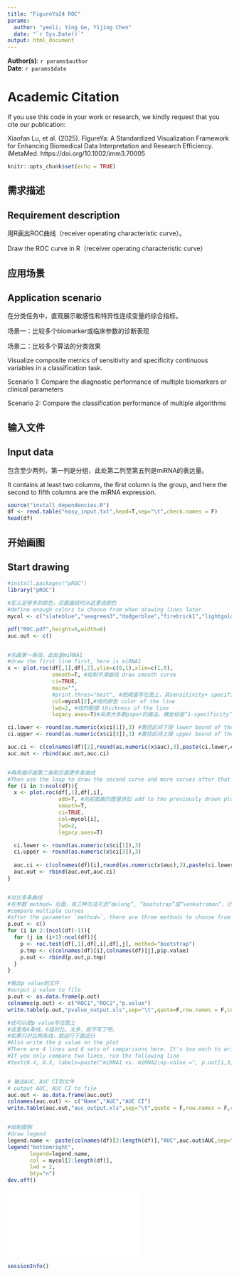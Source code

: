 ```yaml
---
title: "FigureYa24 ROC"
params:
  author: "yeoli; Ying Ge, Yijing Chen"
  date: "`r Sys.Date()`"
output: html_document
---
```


**Author(s)**: `r params$author`  
**Date**: `r params$date`  


# Academic Citation
If you use this code in your work or research, we kindly request that you cite our publication:

Xiaofan Lu, et al. (2025). FigureYa: A Standardized Visualization Framework for Enhancing Biomedical Data Interpretation and Research Efficiency. iMetaMed. https://doi.org/10.1002/imm3.70005


```r
knitr::opts_chunk$set(echo = TRUE)
```

## 需求描述
## Requirement description

用R画出ROC曲线（receiver operating characteristic curve）。

Draw the ROC curve in R（receiver operating characteristic curve）

## 应用场景
## Application scenario

在分类任务中，直观展示敏感性和特异性连续变量的综合指标。

场景一：比较多个biomarker或临床参数的诊断表现

场景二：比较多个算法的分类效果

Visualize composite metrics of sensitivity and specificity continuous variables in a classification task.

Scenario 1: Compare the diagnostic performance of multiple biomarkers or clinical parameters

Scenario 2: Compare the classification performance of multiple algorithms

## 输入文件
## Input data

包含至少两列，第一列是分组，此处第二列至第五列是miRNA的表达量。

It contains at least two columns, the first column is the group, and here the second to fifth columns are the miRNA expression.

```r
source("install_dependencies.R")
df <- read.table("easy_input.txt",head=T,sep="\t",check.names = F)
head(df)
```

## 开始画图
## Start drawing

```r
#install.packages("pROC")
library("pROC")

#定义足够多的颜色，后面画线时从这里选颜色
#define enough colors to choose from when drawing lines later.
mycol <- c("slateblue","seagreen3","dodgerblue","firebrick1","lightgoldenrod","magenta","orange2")

pdf("ROC.pdf",height=6,width=6)
auc.out <- c()


#先画第一条线，此处是miRNA1
#draw the first line first, here is miRNA1
x <- plot.roc(df[,1],df[,2],ylim=c(0,1),xlim=c(1,0),
              smooth=T, #绘制平滑曲线 draw smooth curve
              ci=TRUE, 
              main="",
              #print.thres="best", #把阈值写在图上，其sensitivity+ specificity之和最大 write the threshold on the graph with the sum of its sensitivity and specificity maximized
              col=mycol[2],#线的颜色 color of the line
              lwd=2, #线的粗细 thickness of the line
              legacy.axes=T)#采用大多数paper的画法，横坐标是“1-specificity”，从0到1 adopt the way most papers are drawn, the horizontal coordinate is "1-specificity", from 0 to 1.

ci.lower <- round(as.numeric(x$ci[1]),3) #置信区间下限 lower bound of the confidence interval
ci.upper <- round(as.numeric(x$ci[3]),3) #置信区间上限 upper bound of the confidence interval

auc.ci <- c(colnames(df)[2],round(as.numeric(x$auc),3),paste(ci.lower,ci.upper,sep="-"))
auc.out <- rbind(auc.out,auc.ci)


#再用循环画第二条和后面更多条曲线
#Then use the loop to draw the second curve and more curves after that
for (i in 3:ncol(df)){
  x <- plot.roc(df[,1],df[,i],
                add=T, #向前面画的图里添加 add to the previously drawn plot
                smooth=T,
                ci=TRUE,
                col=mycol[i],
                lwd=2,
                legacy.axes=T)

  ci.lower <- round(as.numeric(x$ci[1]),3)
  ci.upper <- round(as.numeric(x$ci[3]),3)
  
  auc.ci <- c(colnames(df)[i],round(as.numeric(x$auc),3),paste(ci.lower,ci.upper,sep="-"))
  auc.out <- rbind(auc.out,auc.ci)
}


#对比多条曲线
#在参数`method=`后面，有三种方法可选“delong”, “bootstrap”或“venkatraman”，计算p值
#compare multiple curves
#after the parameter `method=`, there are three methods to choose from "delong", "bootstrap" or "venkatraman", calculate p-value
p.out <- c()
for (i in 2:(ncol(df)-1)){
  for (j in (i+1):ncol(df)){
    p <- roc.test(df[,1],df[,i],df[,j], method="bootstrap")
    p.tmp <- c(colnames(df)[i],colnames(df)[j],p$p.value)
    p.out <- rbind(p.out,p.tmp)
  }
}

#输出p value到文件
#output p value to file
p.out <- as.data.frame(p.out)
colnames(p.out) <- c("ROC1","ROC2","p.value")
write.table(p.out,"pvalue_output.xls",sep="\t",quote=F,row.names = F,col.names = T)

#还可以把p value写在图上
#这里有4条线，6组对比。太多，就不写了吧。
#如果只对比两条线，就运行下面这行
#Also write the p value on the plot
#There are 4 lines and 6 sets of comparisons here. It's too much to write.
#If you only compare two lines, run the following line
#text(0.4, 0.3, labels=paste("miRNA1 vs. miRNA2\np-value =", p.out[1,3]), adj=c(0, .5))


# 输出AUC、AUC CI到文件
# output AUC, AUC CI to file
auc.out <- as.data.frame(auc.out)
colnames(auc.out) <- c("Name","AUC","AUC CI")
write.table(auc.out,"auc_output.xls",sep="\t",quote = F,row.names = F,col.names = T)


#绘制图例
#draw legend
legend.name <- paste(colnames(df)[2:length(df)],"AUC",auc.out$AUC,sep=" ")
legend("bottomright", 
       legend=legend.name,
       col = mycol[2:length(df)],
       lwd = 2,
       bty="n")
dev.off()
```

![](ROC.pdf)

```r
sessionInfo()
```